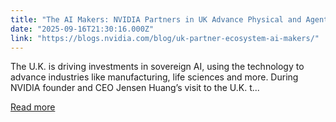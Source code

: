 ```yaml
---
title: "The AI Makers: NVIDIA Partners in UK Advance Physical and Agentic AI, Robotics, Life Sciences and More"
date: "2025-09-16T21:30:16.000Z"
link: "https://blogs.nvidia.com/blog/uk-partner-ecosystem-ai-makers/"
---
```


The U.K. is driving investments in sovereign AI, using the technology to advance industries like manufacturing, life sciences and more. During NVIDIA founder and CEO Jensen Huang’s visit to the U.K. t...

[Read more](https://blogs.nvidia.com/blog/uk-partner-ecosystem-ai-makers/)
